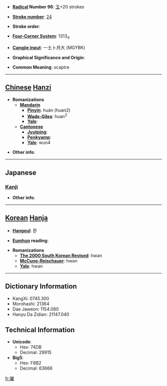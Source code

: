 * '''[[Wiktionary:Chinese radical index| Radical]] Number 96''': [[Wiktionary:Chinese radical index 玉|玉]]+20 strokes

* '''[[Wiktionary:Chinese total strokes index|Stroke number]]''': [[Wiktionary:Chinese total strokes index 24|24]]

* '''Stroke order''': 

* '''[[Wiktionary:Chinese four corner index|Four-Corner System]]''': 1313<sub>4</sub>

* '''[[Wiktionary:Chinese Cangjie index|Cangjie input]]''': 一土卜月大 (MGYBK)

* '''Graphical Significance and Origin''': 

* '''Common Meaning''': scaptre

----

== [[Chinese]] [[Hanzi]] ==

* '''Romanizations'''
** '''[[Mandarin]]'''
*** '''[[Pinyin]]''': huán (huan2)
*** '''[[Wade-Giles]]''': huan<sup>2</sup>
*** '''[[Yale]]''': 
** '''[[Cantonese]]'''
*** '''[[Jyutping]]''':
*** '''[[Penkyamp]]''': 
*** '''[[Yale]]''': wun4

* '''Other info''': 

----

==Japanese==
===[[Kanji]]===
{{kanji|on readings=[[かん]] (kan), [[がん]] (gan), [[けん]] (ken), [[こん]] (kon)
|kun readings=
}}

* '''Other info''':  

----

== [[Korean]] [[Hanja]] ==

* '''[[Hangeul]]''': 환

* '''[[Eumhun]] reading''': 

* '''Romanizations'''
** '''[[The 2000 South Korean Revised Romanization|The 2000 South Korean Revised]]''': hwan
** '''[[McCune-Reischauer]]''': hwan
** '''[[Yale]]''': hwan

----

== Dictionary Information ==

* KangXi: 0745.300
* Morohashi: 21364
* Dae Jaweon: 1154.080
* Hanyu Da Zidian: 21147.040

== Technical Information ==

* '''Unicode''':
** Hex: 74DB
** Decimal: 29915
* '''Big5''':
** Hex: F8B2
** Decimal: 63666

[[fr:瓛]]